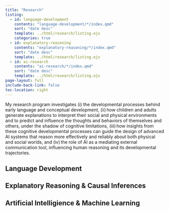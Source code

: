 ```yaml
---
title: "Research"
listing:
  - id: language-development
    contents: "language-development/*/index.qmd"
    sort: "date desc"
    template: ../html/research/listing.ejs
    categories: true
  - id: explanatory-reasoning
    contents: "explanatory-reasoning/*/index.qmd"
    sort: "date desc"
    template: ../html/research/listing.ejs
  - id: ai-research
    contents: "ai-research/*/index.qmd"
    sort: "date desc"
    template: ../html/research/listing.ejs
page-layout: full
include-back-link: false
toc-location: right
---
```


My research program investigates (i) the developmental processes behind early language and conceptual development, (ii) how children and adults generate explanations to interpret their social and physical environments and to predict and influence the thoughts and behaviors of themselves and others, under the shadow of cognitive limitations, (iii) how insights from these cognitive developmental processes can guide the design of advanced AI systems that reason more effectively and reliably about both physical and social worlds, and (iv) the role of AI as a mediating external communication tool, influencing human reasoning and its developmental trajectories.

## Language Development

::: {#language-development}
:::


## Explanatory Reasoning & Causal Inferences

::: {#explanatory-reasoning}
:::


## Artificial Intelligience & Machine Learning

::: {#ai-research}
:::


